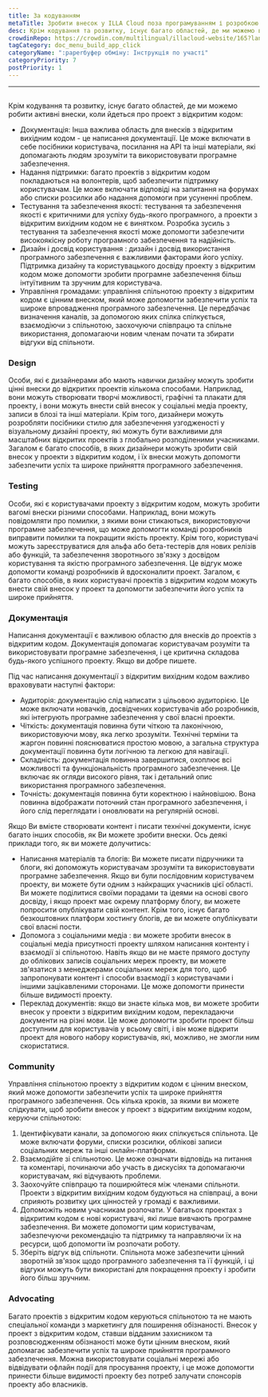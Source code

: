 ```yaml
---
title: За кодуванням
metaTitle: Зробити внесок у ILLA Cloud поза програмуванням і розробкою
desc: Крім кодування та розвитку, існує багато областей, де ми можемо внести активні внески до ILLA Cloud
crowdinRepo: https://crowdin.com/multilingual/illacloud-website/165?languages=uk&filter=basic&value=0
tagCategory: doc_menu_build_app_click
categoryName: ":paperбуфер обміну: Інструкція по участі"
categoryPriority: 7
postPriority: 1
---
```


* * *

## <h2 hidden>Після кодування</h2>

Крім кодування та розвитку, існує багато областей, де ми можемо робити активні внески, коли йдеться про проект з відкритим кодом:

-   Документація: Інша важлива область для внесків з відкритим вихідним кодом - це написання документації. Це може включати в себе посібники користувача, посилання на API та інші матеріали, які допомагають людям зрозуміти та використовувати програмне забезпечення.
-   Надання підтримки: багато проектів з відкритим кодом покладаються на волонтерів, щоб забезпечити підтримку користувачам. Це може включати відповіді на запитання на форумах або списки розсилки або надання допомоги при усуненні проблем.
-   Тестування та забезпечення якості: тестування та забезпечення якості є критичними для успіху будь-якого програмного, а проекти з відкритим вихідним кодом не є винятком. Розробка зусиль з тестування та забезпечення якості може допомогти забезпечити високоякісну роботу програмного забезпечення та надійність.
-   Дизайн і досвід користування : дизайн і досвід використання програмного забезпечення є важливими факторами його успіху. Підтримка дизайну та користувацького досвіду проекту з відкритим кодом може допомогти зробити програмне забезпечення більш інтуїтивним та зручним для користувача.
-   Управління громадами: управління спільнотою проекту з відкритим кодом є цінним внеском, який може допомогти забезпечити успіх та широке впровадження програмного забезпечення. Це передбачає визначення каналів, за допомогою яких спілка спілкується, взаємодіючи з спільнотою, заохочуючи співпрацю та спільне використання, допомагаючи новим членам почати та збирати відгуки від спільноти.

### [](https://www.illacloud.com/zh-CN/blog/opensource-for-non-developers#design)Design

Особи, які є дизайнерами або мають навички дизайну можуть зробити цінні внески до відкритих проектів кількома способами. Наприклад, вони можуть створювати творчі можливості, графічні та плакати для проекту, і вони можуть внести свій внесок у соціальні медіа проекту, записи в блозі та інші матеріали. Крім того, дизайнери можуть розробляти посібники стилю для забезпечення узгодженості у візуальному дизайні проекту, які можуть бути важливими для масштабних відкритих проектів з глобально розподіленими учасниками. Загалом є багато способів, в яких дизайнери можуть зробити свій внесок у проекти з відкритим кодом, і їх внески можуть допомогти забезпечити успіх та широке прийняття програмного забезпечення.

### [](https://www.illacloud.com/zh-CN/blog/opensource-for-non-developers#testing)Testing

Особи, які є користувачами проекту з відкритим кодом, можуть зробити вагомі внески різними способами. Наприклад, вони можуть повідомляти про помилки, з якими вони стикаються, використовуючи програмне забезпечення, що може допомогти команді розробників виправити помилки та покращити якість проекту. Крім того, користувачі можуть зареєструватися для альфа або бета-тестерів для нових релізів або функцій, та забезпечення зворотнього зв'язку з досвідом користування та якістю програмного забезпечення. Це відгук може допомогти команді розробників й вдосконалити проект. Загалом, є багато способів, в яких користувачі проектів з відкритим кодом можуть внести свій внесок у проект та допомогти забезпечити його успіх та широке прийняття.

### [](https://www.illacloud.com/zh-CN/blog/opensource-for-non-developers#documentation)Документація

Написання документації є важливою областю для внесків до проектів з відкритим кодом. Документація допомагає користувачам розуміти та використовувати програмне забезпечення, і це критична складова будь-якого успішного проекту. Якщо ви добре пишете.

Під час написання документації з відкритим вихідним кодом важливо враховувати наступні фактори:

-   Аудиторія: документацію слід написати з цільовою аудиторією. Це може включати новачків, досвідчених користувачів або розробників, які інтегрують програмне забезпечення у свої власні проекти.
-   Чіткість: документація повинна бути чіткою та лаконічною, використовуючи мову, яка легко зрозуміти. Технічні терміни та жаргон повинні пояснюватися простою мовою, а загальна структура документації повинна бути логічною та легкою для навігації.
-   Складність: документація повинна завершитися, охоплює всі можливості та функціональність програмного забезпечення. Це включає як огляди високого рівня, так і детальний опис використання програмного забезпечення.
-   Точність: документація повинна бути коректною і найновішою. Вона повинна відображати поточний стан програмного забезпечення, і його слід переглядати і оновлювати на регулярній основі.

Якщо Ви вмієте створювати контент і писати технічні документи, існує багато інших способів, як Ви можете зробити внески. Ось деякі приклади того, як ви можете долучитись:

-   Написання матеріалів та блогів: Ви можете писати підручники та блоги, які допоможуть користувачам зрозуміти та використовувати програмне забезпечення. Якщо ви були послідовним користувачем проекту, ви можете бути одним з найкращих учасників цієї області. Ви можете поділитися своїми порадами та ідеями на основі свого досвіду, і якщо проект має окрему платформу блогу, ви можете попросити опублікувати свій контент. Крім того, існує багато безкоштовних платформ хостингу блогів, де ви можете опублікувати свої власні пости.
-   Допомога з соціальними медіа : ви можете зробити внесок в соціальні медіа присутності проекту шляхом написання контенту і взаємодії зі спільнотою. Навіть якщо ви не маєте прямого доступу до облікових записів соціальних мереж проекту, ви можете зв'язатися з менеджерами соціальних мереж для того, щоб запропонувати контент і способи взаємодії з користувачами і іншими зацікавленими сторонами. Це може допомогти принести більше видимості проекту.
-   Переклад документів: якщо ви знаєте кілька мов, ви можете зробити внесок у проекти з відкритим вихідним кодом, перекладаючи документи на різні мови. Це може допомогти зробити проект більш доступним для користувачів у всьому світі, і він може відкрити проект для нового набору користувачів, які, можливо, не змогли ним скористатися.

### [](https://www.illacloud.com/zh-CN/blog/opensource-for-non-developers#community)Community

Управління спільнотою проекту з відкритим кодом є цінним внеском, який може допомогти забезпечити успіх та широке прийняття програмного забезпечення. Ось кілька кроків, за якими ви можете слідкувати, щоб зробити внесок у проект з відкритим вихідним кодом, керуючи спільнотою:

1.  Ідентифікувати канали, за допомогою яких спілкується спільнота. Це може включати форуми, списки розсилки, облікові записи соціальних мереж та інші онлайн-платформи.
2.  Взаємодійте зі спільнотою. Це може означати відповідь на питання та коментарі, починаючи або участь в дискусіях та допомагаючи користувачам, які відчувають проблеми.
3.  Заохочуйте співпрацю та поширюйтеся між членами спільноти. Проекти з відкритим вихідним кодом будуються на співпраці, а вони сприяють розвитку цих цінностей у громаді є важливими.
4.  Допоможіть новим учасникам розпочати. У багатьох проектах з відкритим кодом є нові користувачі, які лише вивчають програмне забезпечення. Ви можете допомогти цим користувачам, забезпечуючи рекомендацію та підтримку та направляючи їх на ресурси, щоб допомогти їм розпочати роботу.
5.  Зберіть відгук від спільноти. Спільнота може забезпечити цінний зворотній зв'язок щодо програмного забезпечення та її функцій, і ці відгуки можуть бути використані для покращення проекту і зробити його більш зручним.

### [](https://www.illacloud.com/zh-CN/blog/opensource-for-non-developers#advocating)Advocating

Багато проектів з відкритим кодом керуються спільнотою та не мають спеціальної команди з маркетингу для поширення обізнаності. Внесок у проект з відкритим кодом, ставши відданим захисником та розповсюдженням обізнаності може бути цінним внеском, який допомагає забезпечити успіх та широке прийняття програмного забезпечення. Можна використовувати соціальні мережі або відвідувати офлайн події для просування проекту, і це може допомогти принести більше видимості проекту без потреб залучати спонсорів проекту або власників.
